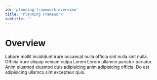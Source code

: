 ```yaml
---
id: 'planning-framework-overview'
title: 'Planning Framework'
subtitle: ''
---
```

# Overview

Labore mollit incididunt irure occaecat nulla officia sint nulla sint nulla. Officia irure aliquip veniam culpa Lorem Lorem ullamco pariatur pariatur. Anim eiusmod eiusmod duis adipisicing anim adipisicing officia. Do est adipisicing ullamco sint excepteur quis.